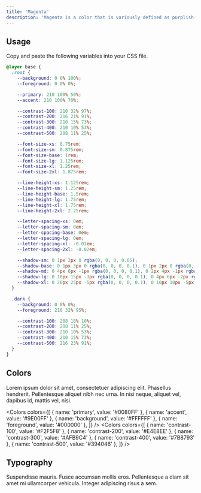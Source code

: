 ```yaml
---
title: 'Magenta'
description: 'Magenta is a color that is variously defined as purplish-red, reddish-purple, purplish, or mauvish-crimson.'
---
```


## Usage

Copy and paste the following variables into your CSS file.

<Reveal>

```css
@layer base {
  :root {
    --background: 0 0% 100%;
    --foreground: 0 0% 0%;

    --primary: 210 100% 50%;
    --accent: 210 100% 70%;

    --contrast-100: 210 32% 97%;
    --contrast-200: 216 21% 91%;
    --contrast-300: 210 15% 73%;
    --contrast-400: 210 10% 53%;
    --contrast-500: 208 11% 25%;

    --font-size-xs: 0.75rem;
    --font-size-sm: 0.875rem;
    --font-size-base: 1rem;
    --font-size-lg: 1.125rem;
    --font-size-xl: 1.25rem;
    --font-size-2xl: 1.875rem;

    --line-height-xs: 1.125rem;
    --line-height-sm: 1.25rem;
    --line-height-base: 1.5rem;
    --line-height-lg: 1.75rem;
    --line-height-xl: 1.75rem;
    --line-height-2xl: 2.25rem;

    --letter-spacing-xs: 0em;
    --letter-spacing-sm: 0em;
    --letter-spacing-base: 0em;
    --letter-spacing-lg: 0em;
    --letter-spacing-xl: -0.01em;
    --letter-spacing-2xl: -0.02em;

    --shadow-sm: 0 1px 2px 0 rgba(0, 0, 0, 0.05);
    --shadow-base: 0 1px 3px 0 rgba(0, 0, 0, 0.1), 0 1px 2px 0 rgba(0, 0, 0, 0.06);
    --shadow-md: 0 4px 6px -1px rgba(0, 0, 0, 0.1), 0 2px 4px -1px rgba(0, 0, 0, 0.06);
    --shadow-lg: 0 10px 15px -3px rgba(0, 0, 0, 0.1), 0 4px 6px -2px rgba(0, 0, 0, 0.05);
    --shadow-xl: 0 20px 25px -5px rgba(0, 0, 0, 0.1), 0 10px 10px -5px rgba(0, 0, 0, 0.04);
  }

  .dark {
    --background: 0 0% 0%;
    --foreground: 210 32% 95%;

    --contrast-100: 208 18% 10%;
    --contrast-200: 208 11% 25%;
    --contrast-300: 210 10% 53%;
    --contrast-400: 210 15% 73%;
    --contrast-500: 216 23% 91%;
  }
}
```

</Reveal>

## Colors

Lorem ipsum dolor sit amet, consectetuer adipiscing elit. Phasellus hendrerit. Pellentesque aliquet nibh nec urna. In nisi neque, aliquet vel, dapibus id, mattis vel, nisi.

<Colors
  colors={[
    { name: 'primary', value: '#0080FF' },
    { name: 'accent', value: '#9E00FF' },
    { name: 'background', value: '#FFFFFF' },
    { name: 'foreground', value: '#000000' },
  ]}
/>
<Colors
  colors={[
    { name: 'contrast-100', value: '#F2F5F8' },
    { name: 'contrast-200', value: '#E4E8EE' },
    { name: 'contrast-300', value: '#AFB9C4' },
    { name: 'contrast-400', value: '#7B8793' },
    { name: 'contrast-500', value: '#394046' },
  ]}
/>

## Typography

Suspendisse mauris. Fusce accumsan mollis eros. Pellentesque a diam sit amet mi ullamcorper vehicula. Integer adipiscing risus a sem.
